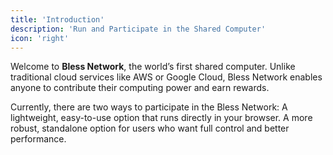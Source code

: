 ```yaml
---
title: 'Introduction'
description: 'Run and Participate in the Shared Computer'
icon: 'right'
---
```


Welcome to **Bless Network**, the world’s first shared computer. Unlike traditional cloud services like AWS or Google Cloud, Bless Network enables anyone to contribute their computing power and earn rewards.  

Currently, there are two ways to participate in the Bless Network:
<CardGroup cols={2}>
  <Card title="Browser Extension Node" icon="window" href="./extension-node/get-started">
    A lightweight, easy-to-use option that runs directly in your browser.
  </Card>
  <Card title="Native Node (Docker)" icon="grid-2" href="./native-node/get-started">
    A more robust, standalone option for users who want full control and better performance.
  </Card>
</CardGroup>
